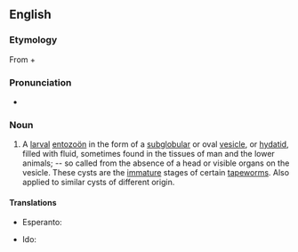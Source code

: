 ==English==

===Etymology===
From {{etyl|grc|en}} {{m|grc|ἀκέφαλος||headless}} + {{m|grc|κύστις||bladder}}

===Pronunciation===
* {{a|GenAm}} {{IPA|en|/ɑˈsɛfəloʊsɪst/|/əˈsɛfəloʊsɪst/}}

===Noun===
{{en-noun}}

# {{lb|en|zoology}} A [[larval]] [[entozoön]] in the form of a [[subglobular]] or oval [[vesicle]], or [[hydatid]], filled with fluid, sometimes found in the tissues of man and the lower animals; -- so called from the absence of a head or visible organs on the vesicle. These cysts are the [[immature]] stages of certain [[tapeworm]]s. Also applied to similar cysts of different origin.

====Translations====
{{trans-top|larval entozoön}}
* Esperanto: {{t|eo|acefalocisto}}
{{trans-mid}}
* Ido: {{t+|io|acefalokisto}}
{{trans-bottom}}